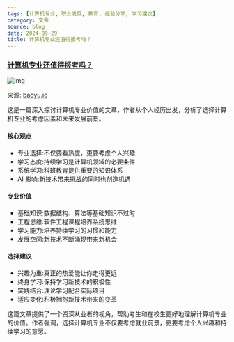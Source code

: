 ```yaml
---
tags: [计算机专业, 职业发展, 教育, 经验分享, 学习建议]
category: 文章
source: blog
date: 2024-09-29
title: 计算机专业还值得报考吗？
---
```


### [计算机专业还值得报考吗？](https://baoyu.io/blog/career/is-computer-science-still-worth-studying)

![img](https://img.mengpeng.tech/i/2024/12/05/67513a1fcd729.webp)

来源: [baoyu.io](https://baoyu.io/blog/career/is-computer-science-still-worth-studying)

这是一篇深入探讨计算机专业价值的文章，作者从个人经历出发，分析了选择计算机专业的考虑因素和未来发展前景。

#### 核心观点

-   专业选择:不仅要看热度，更要考虑个人兴趣
-   学习态度:持续学习是计算机领域的必要条件
-   系统学习:科班教育提供重要的知识体系
-   AI 影响:新技术带来挑战的同时也创造机遇

#### 专业价值

-   基础知识:数据结构、算法等基础知识不过时
-   工程思维:软件工程课程培养系统思维
-   学习能力:培养持续学习的习惯和能力
-   发展空间:新技术不断涌现带来新机会

#### 选择建议

-   兴趣为重:真正的热爱能让你走得更远
-   终身学习:保持学习新技术的积极性
-   实践结合:理论学习配合实际项目
-   适应变化:积极拥抱新技术带来的变革

这篇文章提供了一个资深从业者的视角，帮助考生和在校生更好地理解计算机专业的价值。作者强调，选择计算机专业不仅要考虑就业前景，更要考虑个人兴趣和持续学习的意愿。
